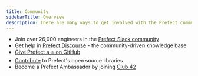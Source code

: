 ```yaml
---
title: Community
sidebarTitle: Overview
description: There are many ways to get involved with the Prefect community
---
```




- Join over 26,000 engineers in the [Prefect Slack community](https://prefect.io/slack)
- Get help in [Prefect Discourse](https://discourse.prefect.io/) - the community-driven knowledge base
- [Give Prefect a ⭐️ on GitHub](https://github.com/PrefectHQ/prefect)
- [Contribute](/2.15/contributing/overview/) to Prefect's open source libraries
- Become a Prefect Ambassador by joining [Club 42](https://www.prefect.io/community/club-42/)
